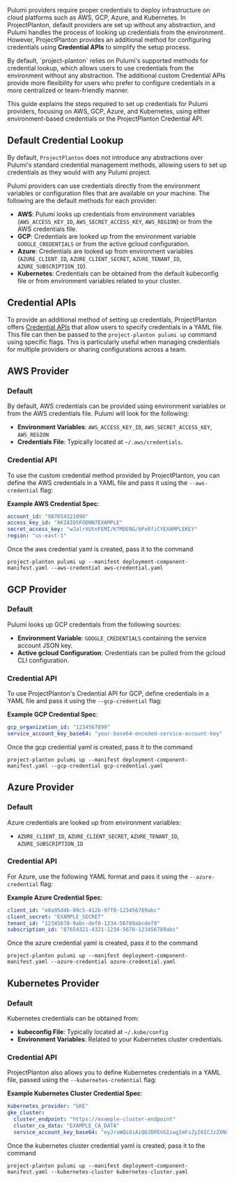 
Pulumi providers require proper credentials to deploy infrastructure on cloud platforms such as AWS, GCP, Azure, and Kubernetes. In ProjectPlanton, default providers are set up without any abstraction, and Pulumi handles the process of looking up credentials from the environment. However, ProjectPlanton provides an additional method for configuring credentials using **Credential APIs** to simplify the setup process.

<Callout type="info" emoji="ℹ️">
    By default, `project-planton` relies on Pulumi's supported methods for credential lookup, which allows users to use credentials from the environment without any abstraction.
</Callout>

<Callout type="info" emoji="ℹ️">
    The additional custom Credential APIs provide more flexibility for users who prefer to configure credentials in a more centralized or team-friendly manner.
</Callout>

This guide explains the steps required to set up credentials for Pulumi providers, focusing on AWS, GCP, Azure, and Kubernetes, using either environment-based credentials or the ProjectPlanton Credential API.

## Default Credential Lookup

By default, `ProjectPlanton` does not introduce any abstractions over Pulumi's standard credential management methods, allowing users to set up credentials as they would with any Pulumi project.

Pulumi providers can use credentials directly from the environment variables or configuration files that are available on your machine. The following are the default methods for each provider:

- **AWS**: Pulumi looks up credentials from environment variables (`AWS_ACCESS_KEY_ID`, `AWS_SECRET_ACCESS_KEY`, `AWS_REGION`) or from the AWS credentials file.
- **GCP**: Credentials are looked up from the environment variable `GOOGLE_CREDENTIALS` or from the active gcloud configuration.
- **Azure**: Credentials are looked up from environment variables (`AZURE_CLIENT_ID`, `AZURE_CLIENT_SECRET`, `AZURE_TENANT_ID`, `AZURE_SUBSCRIPTION_ID`).
- **Kubernetes**: Credentials can be obtained from the default kubeconfig file or from environment variables related to your cluster.

## Credential APIs

To provide an additional method of setting up credentials, ProjectPlanton offers [Credential APIs](https://github.com/project-planton/project-planton/tree/main/apis/project/planton/credential) that allow users to specify credentials in a YAML file. This file can then be passed to the `project-planton pulumi up` command using specific flags. This is particularly useful when managing credentials for multiple providers or sharing configurations across a team.

## AWS Provider

### Default

By default, AWS credentials can be provided using environment variables or from the AWS credentials file. Pulumi will look for the following:

- **Environment Variables**: `AWS_ACCESS_KEY_ID`, `AWS_SECRET_ACCESS_KEY`, `AWS_REGION`
- **Credentials File**: Typically located at `~/.aws/credentials`.

### Credential API

To use the custom credential method provided by ProjectPlanton, you can define the AWS credentials in a YAML file and pass it using the `--aws-credential` flag:

**Example AWS Credential Spec**:
```yaml
account_id: "987654321098"
access_key_id: "AKIAIOSFODNN7EXAMPLE"
secret_access_key: "wJalrXUtnFEMI/K7MDENG/bPxRfiCYEXAMPLEKEY"
region: "us-east-1"
```

Once the aws credential yaml is created, pass it to the command

```shell
project-planton pulumi up --manifest deployment-component-manifest.yaml --aws-credential aws-credential.yaml
```

## GCP Provider

### Default

Pulumi looks up GCP credentials from the following sources:

- **Environment Variable**: `GOOGLE_CREDENTIALS` containing the service account JSON key.
- **Active gcloud Configuration**: Credentials can be pulled from the gcloud CLI configuration.

### Credential API

To use ProjectPlanton's Credential API for GCP, define credentials in a YAML file and pass it using the `--gcp-credential` flag:

**Example GCP Credential Spec**:

```yaml
gcp_organization_id: "1234567890"
service_account_key_base64: "your-base64-encoded-service-account-key"
```

Once the gcp credential yaml is created, pass it to the command

```shell
project-planton pulumi up --manifest deployment-component-manifest.yaml --gcp-credential gcp-credential.yaml
```

## Azure Provider

### Default

Azure credentials are looked up from environment variables:

- `AZURE_CLIENT_ID`, `AZURE_CLIENT_SECRET`, `AZURE_TENANT_ID`, `AZURE_SUBSCRIPTION_ID`

### Credential API

For Azure, use the following YAML format and pass it using the `--azure-credential` flag:

**Example Azure Credential Spec**:

```yaml
client_id: "e8a95d4b-09c5-412b-97f8-123456789abc"
client_secret: "EXAMPLE_SECRET"
tenant_id: "12345678-9abc-def0-1234-56789abcdef0"
subscription_id: "87654321-4321-1234-5678-123456789abc"
```

Once the azure credential yaml is created, pass it to the command

```shell
project-planton pulumi up --manifest deployment-component-manifest.yaml --azure-credential azure-credential.yaml
```

## Kubernetes Provider

### Default

Kubernetes credentials can be obtained from:

- **kubeconfig File**: Typically located at `~/.kube/config`
- **Environment Variables**: Related to your Kubernetes cluster credentials.

### Credential API

ProjectPlanton also allows you to define Kubernetes credentials in a YAML file, passed using the `--kubernetes-credential` flag:

**Example Kubernetes Cluster Credential Spec**:

```yaml
kubernetes_provider: "GKE"
gke_cluster:
  cluster_endpoint: "https://example-cluster-endpoint"
  cluster_ca_data: "EXAMPLE_CA_DATA"
  service_account_key_base64: "eyJraWQiOiAiQUJDREVGIiwgImFsZyI6ICJzZXN0ZXEifQ.EXAMPLE"
```

Once the kubernetes cluster credential yaml is created, pass it to the command

```shell
project-planton pulumi up --manifest deployment-component-manifest.yaml --kubernetes-cluster kubernetes-cluster.yaml
```
